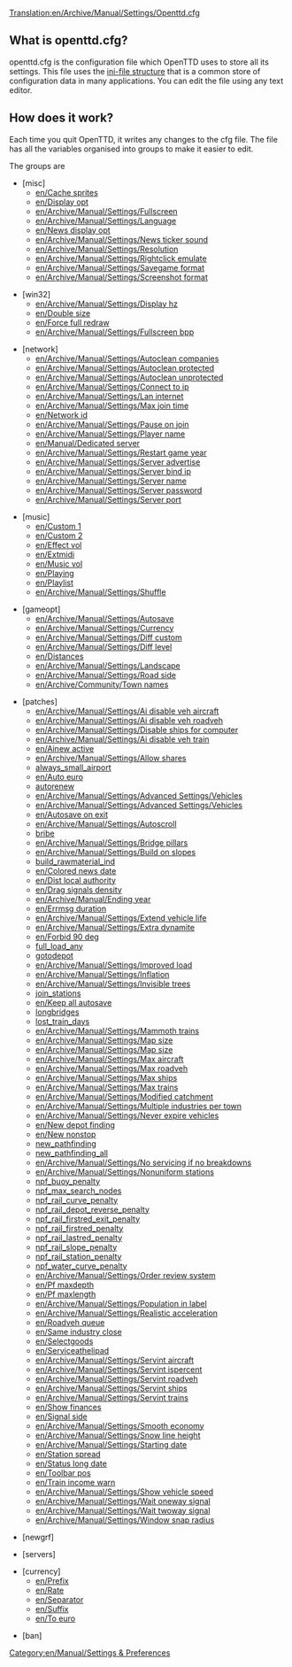 [[Translation:en/Archive/Manual/Settings/Openttd.cfg]]
==What is openttd.cfg?==

openttd.cfg is the configuration file which OpenTTD uses to store all its settings. This file uses the [http://en.wikipedia.org/wiki/INI_file ini-file structure] that is a common store of configuration data in many applications. You can edit the file using any text editor.

==How does it work?==

Each time you quit OpenTTD, it writes any changes to the cfg file.
The file has all the variables organised into groups to make it easier to edit.

The groups are
*<nowiki>[misc]</nowiki>
**[[en/Cache sprites]]
**[[en/Display opt]]
**[[en/Archive/Manual/Settings/Fullscreen]]
**[[en/Archive/Manual/Settings/Language]]
**[[en/News display opt]]
**[[en/Archive/Manual/Settings/News ticker sound]]
**[[en/Archive/Manual/Settings/Resolution]]
**[[en/Archive/Manual/Settings/Rightclick emulate]]
**[[en/Archive/Manual/Settings/Savegame format]]
**[[en/Archive/Manual/Settings/Screenshot format]]

*<nowiki>[win32]</nowiki>
**[[en/Archive/Manual/Settings/Display hz]]
**[[en/Double size]]
**[[en/Force full redraw]]
**[[en/Archive/Manual/Settings/Fullscreen bpp]]

*<nowiki>[network]</nowiki>
**[[en/Archive/Manual/Settings/Autoclean companies]]
**[[en/Archive/Manual/Settings/Autoclean protected]]
**[[en/Archive/Manual/Settings/Autoclean unprotected]]
**[[en/Archive/Manual/Settings/Connect to ip]]
**[[en/Archive/Manual/Settings/Lan internet]]
**[[en/Archive/Manual/Settings/Max join time]]
**[[en/Network id]]
**[[en/Archive/Manual/Settings/Pause on join]]
**[[en/Archive/Manual/Settings/Player name]]
**[[en/Manual/Dedicated server]]
**[[en/Archive/Manual/Settings/Restart game year]]
**[[en/Archive/Manual/Settings/Server advertise]]
**[[en/Archive/Manual/Settings/Server bind ip]]
**[[en/Archive/Manual/Settings/Server name]]
**[[en/Archive/Manual/Settings/Server password]]
**[[en/Archive/Manual/Settings/Server port]]

*<nowiki>[music]</nowiki>
**[[en/Custom 1]]
**[[en/Custom 2]] 
**[[en/Effect vol]]
**[[en/Extmidi]] 
**[[en/Music vol]]
**[[en/Playing]] 
**[[en/Playlist]]
**[[en/Archive/Manual/Settings/Shuffle]] 

*<nowiki>[gameopt]</nowiki>
**[[en/Archive/Manual/Settings/Autosave]]
**[[en/Archive/Manual/Settings/Currency]]
**[[en/Archive/Manual/Settings/Diff custom]]
**[[en/Archive/Manual/Settings/Diff level]]
**[[en/Distances]]
**[[en/Archive/Manual/Settings/Landscape]]
**[[en/Archive/Manual/Settings/Road side]]
**[[en/Archive/Community/Town names]]

*<nowiki>[patches]</nowiki>
**[[en/Archive/Manual/Settings/Ai disable veh aircraft]]
**[[en/Archive/Manual/Settings/Ai disable veh roadveh]]
**[[en/Archive/Manual/Settings/Disable ships for computer]]
**[[en/Archive/Manual/Settings/Ai disable veh train]]
**[[en/Ainew active]]
**[[en/Archive/Manual/Settings/Allow shares]]
**[[en/Archive/Manual/Settings/Always allow small airport|always_small_airport]]
**[[en/Auto euro]]
**[[en/Archive/Manual/Settings/Advanced Settings/Vehicles|autorenew]]
**[[en/Archive/Manual/Settings/Advanced Settings/Vehicles]]
**[[en/Archive/Manual/Settings/Advanced Settings/Vehicles]]
**[[en/Autosave on exit]]
**[[en/Archive/Manual/Settings/Autoscroll]]
**[[en/Archive/Manual/Settings/Bribe authority|bribe]]
**[[en/Archive/Manual/Settings/Bridge pillars]]
**[[en/Archive/Manual/Settings/Build on slopes]]
**[[en/Archive/Manual/Settings/Build raw material industries|build_rawmaterial_ind]]
**[[en/Colored news date]]
**[[en/Dist local authority]]
**[[en/Drag signals density]]
**[[en/Archive/Manual/Ending year]]
**[[en/Errmsg duration]]
**[[en/Archive/Manual/Settings/Extend vehicle life]]
**[[en/Archive/Manual/Settings/Extra dynamite]]
**[[en/Forbid 90 deg]]
**[[en/Archive/Manual/Settings/Full load any cargo|full_load_any]]
**[[en/Archive/Manual/Settings/Allow goto depot orders|gotodepot]]
**[[en/Archive/Manual/Settings/Improved load]]
**[[en/Archive/Manual/Settings/Inflation]]
**[[en/Archive/Manual/Settings/Invisible trees]]
**[[en/Archive/Manual/Settings/Join train stations|join_stations]]
**[[en/Keep all autosave]]
**[[en/Archive/Manual/Settings/Longer bridges|longbridges]]
**[[en/Archive/Manual/Settings/Train is lost warning|lost_train_days]]
**[[en/Archive/Manual/Settings/Mammoth trains]]
**[[en/Archive/Manual/Settings/Map size]]
**[[en/Archive/Manual/Settings/Map size]]
**[[en/Archive/Manual/Settings/Max aircraft]]
**[[en/Archive/Manual/Settings/Max roadveh]]
**[[en/Archive/Manual/Settings/Max ships]]
**[[en/Archive/Manual/Settings/Max trains]]
**[[en/Archive/Manual/Settings/Modified catchment]]
**[[en/Archive/Manual/Settings/Multiple industries per town]]
**[[en/Archive/Manual/Settings/Never expire vehicles]]
**[[en/New depot finding]]
**[[en/New nonstop]]
**[[en/Archive/Manual/Settings/New train pathfinding|new_pathfinding]]
**[[en/Archive/Manual/Settings/New global pathfinding|new_pathfinding_all]]
**[[en/Archive/Manual/Settings/No servicing if no breakdowns]]
**[[en/Archive/Manual/Settings/Nonuniform stations]]
**[[en/Archive/Manual/Settings/New global pathfinding|npf_buoy_penalty]]
**[[en/Archive/Manual/Settings/New global pathfinding|npf_max_search_nodes]]
**[[en/Archive/Manual/Settings/New global pathfinding|npf_rail_curve_penalty]]
**[[en/Archive/Manual/Settings/New global pathfinding|npf_rail_depot_reverse_penalty]]
**[[en/Archive/Manual/Settings/New global pathfinding|npf_rail_firstred_exit_penalty]]
**[[en/Archive/Manual/Settings/New global pathfinding|npf_rail_firstred_penalty]]
**[[en/Archive/Manual/Settings/New global pathfinding|npf_rail_lastred_penalty]]
**[[en/Archive/Manual/Settings/New global pathfinding|npf_rail_slope_penalty]]
**[[en/Archive/Manual/Settings/New global pathfinding|npf_rail_station_penalty]]
**[[en/Archive/Manual/Settings/New global pathfinding|npf_water_curve_penalty]]
**[[en/Archive/Manual/Settings/Order review system]]
**[[en/Pf maxdepth]]
**[[en/Pf maxlength]]
**[[en/Archive/Manual/Settings/Population in label]]
**[[en/Archive/Manual/Settings/Realistic acceleration]]
**[[en/Roadveh queue]]
**[[en/Same industry close]]
**[[en/Selectgoods]]
**[[en/Serviceathelipad]]
**[[en/Archive/Manual/Settings/Servint aircraft]]
**[[en/Archive/Manual/Settings/Servint ispercent]]
**[[en/Archive/Manual/Settings/Servint roadveh]]
**[[en/Archive/Manual/Settings/Servint ships]]
**[[en/Archive/Manual/Settings/Servint trains]]
**[[en/Show finances]]
**[[en/Signal side]]
**[[en/Archive/Manual/Settings/Smooth economy]]
**[[en/Archive/Manual/Settings/Snow line height]]
**[[en/Archive/Manual/Settings/Starting date]]
**[[en/Station spread]]
**[[en/Status long date]]
**[[en/Toolbar pos]]
**[[en/Train income warn]]
**[[en/Archive/Manual/Settings/Show vehicle speed]]
**[[en/Archive/Manual/Settings/Wait oneway signal]]
**[[en/Archive/Manual/Settings/Wait twoway signal]]
**[[en/Archive/Manual/Settings/Window snap radius]]

*<nowiki>[newgrf]</nowiki>

*<nowiki>[servers]</nowiki>

*<nowiki>[currency]</nowiki>
**[[en/Prefix]]
**[[en/Rate]]
**[[en/Separator]]
**[[en/Suffix]]
**[[en/To euro]]

*<nowiki>[ban]</nowiki>

[[Category:en/Manual/Settings & Preferences]]